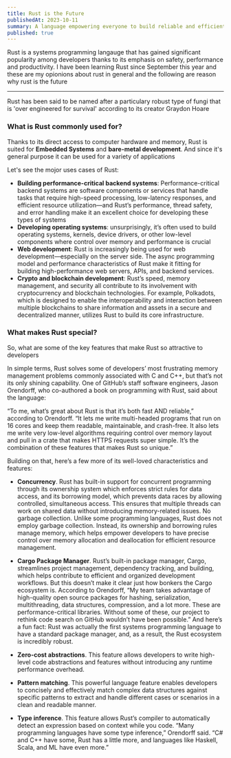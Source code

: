```yaml
---
title: Rust is the Future
publishedAt: 2023-10-11
summary: A language empowering everyone to build reliable and efficient software.
published: true
---
```


Rust is a systems programming langauge that has gained significant popularity among developers thanks to its emphasis on safety, performance and productivity.
I have been learning Rust since September this year and these are my opionions about rust in general and the following are reason why rust is the future

---

<Callout emoji="💡">
  Rust has been said to be named after a particulary robust type of fungi that
  is 'over engineered for survival' according to its creator Graydon Hoare
</Callout>

### What is Rust commonly used for?

Thanks to its direct access to computer hardware and memory, Rust is suited for
**Embedded Systems** and **bare-metal development**. And since it's general purpose it can be used for a variety of applications

Let's see the mojor uses cases of Rust:

- **Building performance-critical backend systems**: Performance-critical backend systems are software components or services that handle tasks that require high-speed processing, low-latency responses, and efficient resource utilization—and Rust’s performance, thread safety, and error handling make it an excellent choice
  for developing these types of systems
- **Developing operating systems**: unsurprisingly, it’s often used to build operating systems, kernels, device drivers, or other low-level components where control over memory and performance is crucial
- **Web development**: Rust is increasingly being used for web development—especially on the server side. The async programming model and performance characteristics of Rust make it fitting for building high-performance web servers, APIs, and backend services.
- **Crypto and blockchain development**: Rust’s speed, memory management, and security all contribute to its involvement with cryptocurrency and blockchain technologies. For example, Polkadots,
  which is designed to enable the interoperability and interaction
  between multiple blockchains to share information and assets in a secure and decentralized manner,
  utilizes Rust to build its core infrastructure.

### What makes Rust special?

So, what are some of the key features that make Rust so attractive to developers

In simple terms, Rust solves some of developers’ most frustrating memory
management problems commonly associated with C and C++, but that’s not its
only shining capability. One of GitHub’s staff software engineers, Jason Orendorff,
who co-authored a book on programming with Rust, said about the language:

“To me, what’s great about Rust is that it’s both fast AND reliable,”
according to Orendorff. “It lets me write multi-headed programs that run
on 16 cores and keep them readable, maintainable, and crash-free. It also
lets me write very low-level algorithms requiring control over memory layout
and pull in a crate that makes HTTPS requests super simple. It’s the combination
of these features that makes Rust so unique.”

Building on that, here’s a few more of its well-loved characteristics and features:

- **Concurrency**. Rust has built-in support for concurrent programming through its ownership system which enforces strict rules for data access, and its borrowing model, which prevents data races by allowing controlled, simultaneous access. This ensures that multiple threads can work on shared data without introducing memory-related issues.
  No garbage collection. Unlike some programming languages, Rust does not employ garbage collection. Instead, its ownership and borrowing rules manage memory, which helps empower developers to have precise control over memory allocation and deallocation for efficient resource management.

- **Cargo Package Manager**. Rust’s built-in package manager, Cargo, streamlines
  project management, dependency tracking, and building, which helps contribute
  to efficient and organized development workflows. But this doesn’t make it clear
  just how bonkers the Cargo ecosystem is. According to Orendorff, “My team takes
  advantage of high-quality open source packages for hashing, serialization,
  multithreading, data structures, compression, and a lot more. These are
  performance-critical libraries. Without some of these, our project to rethink
  code search on GitHub wouldn’t have been possible.” And here’s a fun fact:
  Rust was actually the first systems programming language to have a standard
  package manager, and, as a result, the Rust ecosystem is incredibly robust.

- **Zero-cost abstractions**. This feature allows developers to
  write high-level code abstractions and features without introducing any
  runtime performance overhead.

- **Pattern matching**. This powerful language feature enables
  developers to concisely and effectively match complex data structures
  against specific patterns to extract and handle different cases or scenarios
  in a clean and readable manner.

- **Type inference**. This feature allows Rust’s compiler to
  automatically detect an expression based on context while you code.
  “Many programming languages have some type inference,” Orendorff said.
  “C# and C++ have some, Rust has a little more, and languages like Haskell,
  Scala, and ML have even more.”
